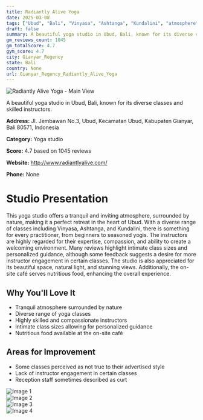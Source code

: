 ```yaml
---
title: Radiantly Alive Yoga
date: 2025-03-08
tags: ["Ubud", "Bali", "Vinyasa", "Ashtanga", "Kundalini", "atmosphere", "intimacy", "Gianyar Regency"]  
draft: false
summary: A beautiful yoga studio in Ubud, Bali, known for its diverse classes and skilled instructors.
gm_reviews_count: 1045
gm_totalScore: 4.7
gym_score: 4.7
city: Gianyar_Regency
state: Bali
country: None
url: Gianyar_Regency_Radiantly_Alive_Yoga
---
```


<div className="aspect-[16/9] relative my-8">
  <img 
    src="https://lh5.googleusercontent.com/p/AF1QipMxs52H1A7hfsE98MkIzIHPyrj7xODds-h1CAOi=w1920-h1080-k-no"
    alt="Radiantly Alive Yoga - Main View"
    className="object-cover absolute inset-0 w-full h-full rounded-lg"
  />
</div>

A beautiful yoga studio in Ubud, Bali, known for its diverse classes and skilled instructors.

**Address:** Jl. Jembawan No.3, Ubud, Kecamatan Ubud, Kabupaten Gianyar, Bali 80571, Indonesia

**Category:** Yoga studio

**Score:** 4.7 based on 1045 reviews

**Website:** http://www.radiantlyalive.com/

**Phone:** None

# Studio Presentation

This yoga studio offers a tranquil and inviting atmosphere, surrounded by nature, making it a perfect retreat in the heart of Ubud. With a diverse range of classes including Vinyasa, Ashtanga, and Kundalini, there is something for every practitioner, from beginners to seasoned yogis. The instructors are highly regarded for their expertise, compassion, and ability to create a welcoming environment. Many reviews highlight intimate class sizes and personalized guidance, although some feedback suggests a desire for more instructor engagement in certain classes. The studio is also appreciated for its beautiful space, natural light, and stunning views. Additionally, the on-site café serves nutritious food, enhancing the overall experience.

## Why You'll Love It

- Tranquil atmosphere surrounded by nature
- Diverse range of yoga classes
- Highly skilled and compassionate instructors
- Intimate class sizes allowing for personalized guidance
- Nutritious food available at the on-site café

## Areas for Improvement

- Some classes perceived as not true to their advertised style
- Lack of instructor engagement in certain classes
- Reception staff sometimes described as curt

<div className="grid grid-cols-1 xl:grid-cols-2 gap-4 my-8">
<div className="aspect-[4/3] relative"><img src="https://lh3.googleusercontent.com/p/AF1QipNY6gJoey5lvPKunpMUm6CNcAQxb3Rd_2XGP35Y=w1920-h1080-k-no" alt="Image 1" className="object-cover absolute inset-0 w-full h-full rounded-lg" /></div>
<div className="aspect-[4/3] relative"><img src="https://lh5.googleusercontent.com/p/AF1QipPswSz3lYj01kktDQ19GvF_HsiSaOLNbtdKMiDx=w1920-h1080-k-no" alt="Image 2" className="object-cover absolute inset-0 w-full h-full rounded-lg" /></div>
<div className="aspect-[4/3] relative"><img src="https://lh5.googleusercontent.com/p/AF1QipMJfLgDaCUDBnvUb_G26SyUpcJ2ExRxKjVEWdoC=w1920-h1080-k-no" alt="Image 3" className="object-cover absolute inset-0 w-full h-full rounded-lg" /></div>
<div className="aspect-[4/3] relative"><img src="https://lh5.googleusercontent.com/p/AF1QipMiw-aW9IY2_oa7wNgpDW_dyhGOxxPvIBriEK2F=w1920-h1080-k-no" alt="Image 4" className="object-cover absolute inset-0 w-full h-full rounded-lg" /></div>
</div>